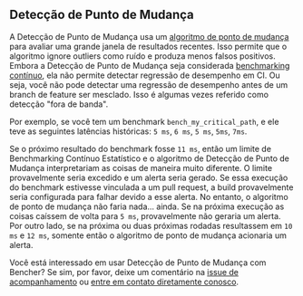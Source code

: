 ## Detecção de Punto de Mudança

A Detecção de Punto de Mudança usa um [algoritmo de ponto de mudança][change detection] para avaliar uma grande janela de resultados recentes. Isso permite que o algoritmo ignore outliers como ruído e produza menos falsos positivos. Embora a Detecção de Punto de Mudança seja considerada [benchmarking contínuo][continuous benchmarking], ela não permite detectar regressão de desempenho em CI. Ou seja, você não pode detectar uma regressão de desempenho antes de um branch de feature ser mesclado. Isso é algumas vezes referido como detecção "fora de banda".

Por exemplo, se você tem um benchmark `bench_my_critical_path`, e ele teve as seguintes latências históricas: `5 ms`, `6 ms`, `5 ms`, `5ms`, `7ms`.

Se o próximo resultado do benchmark fosse `11 ms`, então um limite de Benchmarking Contínuo Estatístico e o algoritmo de Detecção de Punto de Mudança interpretariam as coisas de maneira muito diferente. O limite provavelmente seria excedido e um alerta seria gerado. Se essa execução do benchmark estivesse vinculada a um pull request, a build provavelmente seria configurada para falhar devido a esse alerta. No entanto, o algoritmo de ponto de mudança não faria nada... ainda. Se na próxima execução as coisas caíssem de volta para `5 ms`, provavelmente não geraria um alerta. Por outro lado, se na próxima ou duas próximas rodadas resultassem em `10 ms` e `12 ms`, somente então o algoritmo de ponto de mudança acionaria um alerta.

Você está interessado em usar Detecção de Punto de Mudança com Bencher? Se sim, por favor, deixe um comentário na [issue de acompanhamento][github issue 365] ou [entre em contato diretamente conosco][help].

[change detection]: https://en.wikipedia.org/wiki/Change_detection
[github issue 365]: https://github.com/bencherdev/bencher/issues/365

[continuous benchmarking]: /pt/docs/explanation/continuous-benchmarking/
[help]: /help/